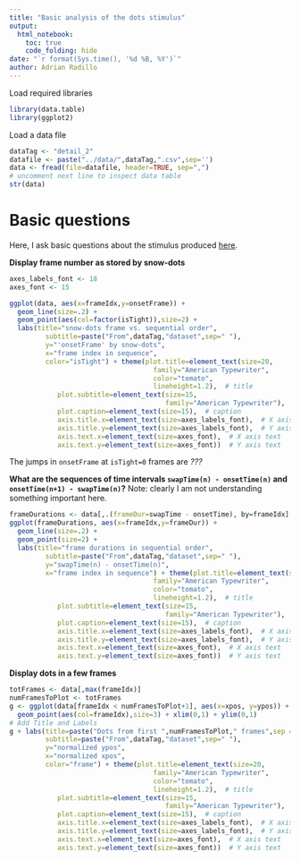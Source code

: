 ```yaml
---
title: "Basic analysis of the dots stimulus"
output:
  html_notebook:
    toc: true
    code_folding: hide
date: "`r format(Sys.time(), '%d %B, %Y')`"
author: Adrian Radillo
---
```


Load required libraries
```r
library(data.table)
library(ggplot2)
```
Load a data file
```r
dataTag <- "detail_2"
datafile <- paste("../data/",dataTag,".csv",sep='')
data <- fread(file=datafile, header=TRUE, sep=",")
# uncomment next line to inspect data table
str(data)
```
# Basic questions
Here, I ask basic questions about the stimulus produced [here](https://github.com/aernesto/dotsStimExperiments/releases).

**Display frame number as stored by snow-dots**
```r
axes_labels_font <- 18
axes_font <- 15

ggplot(data, aes(x=frameIdx,y=onsetFrame)) +
  geom_line(size=.2) +
  geom_point(aes(col=factor(isTight)),size=2) +
  labs(title="snow-dots frame vs. sequential order",
         subtitle=paste("From",dataTag,"dataset",sep=" "),
         y="'onsetFrame' by snow-dots",
         x="frame index in sequence",
         color="isTight") + theme(plot.title=element_text(size=20,
                                    family="American Typewriter",
                                    color="tomato",
                                    lineheight=1.2),  # title
            plot.subtitle=element_text(size=15,
                                       family="American Typewriter"),  # subtitle
            plot.caption=element_text(size=15),  # caption
            axis.title.x=element_text(size=axes_labels_font),  # X axis title
            axis.title.y=element_text(size=axes_labels_font),  # Y axis title
            axis.text.x=element_text(size=axes_font),  # X axis text
            axis.text.y=element_text(size=axes_font))  # Y axis text
```
The jumps in `onsetFrame` at `isTight=0` frames are *???*


**What are the sequences of time intervals `swapTime(n) - onsetTime(n)` and `onsetTime(n+1) - swapTime(n)`?**
Note: clearly I am not understanding something important here.
```r
frameDurations <- data[,.(frameDur=swapTime - onsetTime), by=frameIdx]
ggplot(frameDurations, aes(x=frameIdx,y=frameDur)) +
  geom_line(size=.2) +
  geom_point(size=2) +
  labs(title="frame durations in sequential order",
         subtitle=paste("From",dataTag,"dataset",sep=" "),
         y="swapTime(n) - onsetTime(n)",
         x="frame index in sequence") + theme(plot.title=element_text(size=20,
                                    family="American Typewriter",
                                    color="tomato",
                                    lineheight=1.2),  # title
            plot.subtitle=element_text(size=15,
                                       family="American Typewriter"),  # subtitle
            plot.caption=element_text(size=15),  # caption
            axis.title.x=element_text(size=axes_labels_font),  # X axis title
            axis.title.y=element_text(size=axes_labels_font),  # Y axis title
            axis.text.x=element_text(size=axes_font),  # X axis text
            axis.text.y=element_text(size=axes_font))  # Y axis text
```

**Display dots in a few frames**
```r
totFrames <- data[,max(frameIdx)]
numFramesToPlot <- totFrames
g <- ggplot(data[frameIdx < numFramesToPlot+1], aes(x=xpos, y=ypos)) +
  geom_point(aes(col=frameIdx),size=3) + xlim(0,1) + ylim(0,1)
# Add Title and Labels
g + labs(title=paste("Dots from first ",numFramesToPlot," frames",sep = ''),
         subtitle=paste("From",dataTag,"dataset",sep=" "),
         y="normalized ypos",
         x="normalized xpos",
         color="frame") + theme(plot.title=element_text(size=20,
                                    family="American Typewriter",
                                    color="tomato",
                                    lineheight=1.2),  # title
            plot.subtitle=element_text(size=15,
                                       family="American Typewriter"),  # subtitle
            plot.caption=element_text(size=15),  # caption
            axis.title.x=element_text(size=axes_labels_font),  # X axis title
            axis.title.y=element_text(size=axes_labels_font),  # Y axis title
            axis.text.x=element_text(size=axes_font),  # X axis text
            axis.text.y=element_text(size=axes_font))  # Y axis text
```

